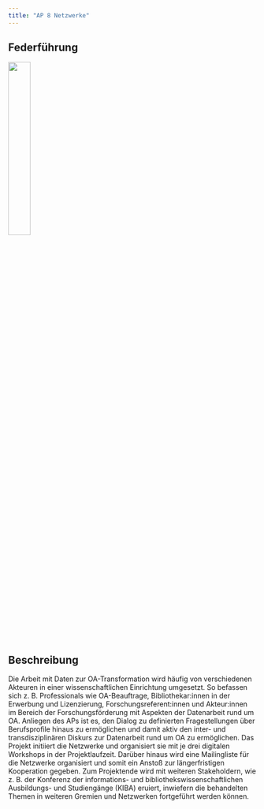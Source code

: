 ```yaml
---
title: "AP 8 Netzwerke"
---
```


## Federführung

![](../images/helmholtz_os_office.png){width=30%}

## Beschreibung

Die Arbeit mit Daten zur OA-Transformation wird häufig von verschiedenen Akteuren in einer wissenschaftlichen Einrichtung umgesetzt. So befassen sich z. B. Professionals wie OA-Beauftrage, Bibliothekar:innen in der Erwerbung und Lizenzierung, Forschungsreferent:innen und Akteur:innen im Bereich der Forschungsförderung mit Aspekten der Datenarbeit rund um OA. Anliegen des APs ist es, den Dialog zu definierten Fragestellungen über Berufsprofile hinaus zu ermöglichen und damit aktiv den inter- und transdisziplinären Diskurs zur Datenarbeit rund um OA zu ermöglichen. Das Projekt initiiert die Netzwerke und organisiert sie mit je drei digitalen Workshops in der Projektlaufzeit. Darüber hinaus wird eine Mailingliste für die Netzwerke organisiert und somit ein Anstoß zur längerfristigen Kooperation gegeben. Zum Projektende wird mit weiteren Stakeholdern, wie z. B. der Konferenz der informations- und bibliothekswissenschaftlichen Ausbildungs- und Studiengänge (KIBA) eruiert, inwiefern die behandelten Themen in weiteren Gremien und Netzwerken fortgeführt werden können.
